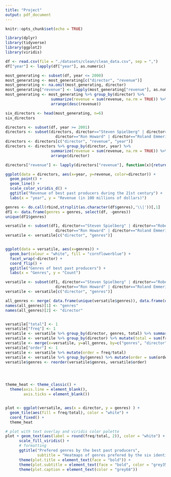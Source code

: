 ```yaml
---
title: "Project"
output: pdf_document
---
```


```r
knitr::opts_chunk$set(echo = TRUE)
```

```r
library(dplyr)
library(tidyverse)
library(ggplot2)
library(viridis)
```


```r

df <- read.csv(file = "./datasets/clean/clean_data.csv", sep = ",")
df["year"] <- lapply(df["year"], as.numeric)

most_generating <- subset(df, year <= 2000)
most_generating <- most_generating[c("director", "revenue")]
most_generating <- na.omit(most_generating, director)
most_generating["revenue"] <- lapply(most_generating["revenue"], as.numeric)
most_generating <- most_generating %>% group_by(director) %>%
                    summarize(revenue = sum(revenue, na.rm = TRUE)) %>%
                    arrange(desc(revenue))

six_directors <- head(most_generating, n=6)
six_directors

directors <- subset(df, year >= 2001)
directors <- subset(directors, director=="Steven Spielberg" | director=="Robert Zemeckis" | director=="James Cameron" | 
                      director=="Ron Howard" | director=="Roland Emmerich" | director=="Chris Columbus")
directors <- directors[c("director", "revenue", "year")]
directors <- directors %>% group_by(director, year) %>%
                    summarize(revenue = sum(revenue, na.rm = TRUE)) %>%
                    arrange(director)

```


```r

directors["revenue"] <- lapply(directors["revenue"], function(x){return(x/100000000)})

ggplot(data = directors, aes(x=year, y=revenue, color=director)) +
  geom_point() +
  geom_line() +
  scale_color_viridis_d() +
  ggtitle("Revenue of best past producers during the 21st century") +
  labs(x = "year", y = "Revenue (in 100 millions of dollars)")

```


```r

genres <- do.call(rbind,strsplit(as.character(df$genres),'\\|'))[,1]
df1 <- data.frame(genres = genres, select(df, -genres))
unique(df1$genres)

versatile <- subset(df1, director=="Steven Spielberg" | director=="Robert Zemeckis" | director=="James Cameron" | 
                      director=="Ron Howard" | director=="Roland Emmerich" | director=="Chris Columbus")
versatile <- versatile[c("director", "genres")]


ggplot(data = versatile, aes(x=genres)) +
  geom_bar(colour = "white", fill = "cornflowerblue") +
  facet_wrap(~director) +
  coord_flip() +
  ggtitle("Genres of best past producers") +
  labs(x = "Genres", y = "Count")


```

```r

versatile <- subset(df1, director=="Steven Spielberg" | director=="Robert Zemeckis" | director=="James Cameron" | 
                      director=="Ron Howard" | director=="Roland Emmerich" | director=="Chris Columbus")
versatile <- versatile[c("director", "genres")]

all_genres <- merge( data.frame(unique(versatile$genres)), data.frame(unique(versatile$director)) )
names(all_genres)[1] <- "genres"
names(all_genres)[2] <- "director"


versatile["total"] <- 1
versatile["freq"] <- 1
versatile <- versatile %>% group_by(director, genres, total) %>% summarize(freq = sum(freq))
versatile <- versatile %>% group_by(director) %>% mutate(total = sum(freq))
versatile <- merge(x=versatile, y=all_genres, by=c("genres", "director"), all.y = TRUE)
versatile["order"] <- 1
versatile <- versatile %>% mutate(order = freq/total)
versatile <- versatile %>% group_by(genres) %>% mutate(order = sum(order, na.rm = TRUE))
versatile$genres <- reorder(versatile$genres, versatile$order)




theme_heat <- theme_classic() +
  theme(axis.line = element_blank(),
        axis.ticks = element_blank())


plot <- ggplot(versatile, aes(x = director, y = genres) ) +
  geom_tile(aes(fill = freq/total), color = "white") +
  coord_fixed() + 
  theme_heat

# plot with text overlay and viridis color palette
plot + geom_text(aes(label = round(freq/total, 2)), color = "white") +
      scale_fill_viridis() +
      # formatting
      ggtitle("Prefered genres by the best past producers",
              subtitle = "Heatmaps of genres prefered by the six identified past producers") +
      theme(plot.title = element_text(face = "bold")) +
      theme(plot.subtitle = element_text(face = "bold", color = "grey35")) +
      theme(plot.caption = element_text(color = "grey68"))

```



